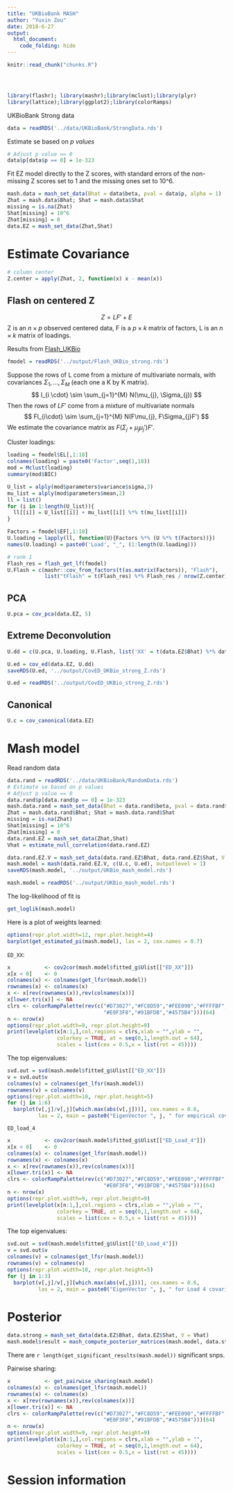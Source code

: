 ```yaml
---
title: "UKBioBank MASH"
author: "Yuxin Zou"
date: 2018-6-27
output: 
  html_document:
    code_folding: hide
---
```

```r
knitr::read_chunk("chunks.R")
```

<!-- Update knitr chunk options -->
```r
```

<!-- Insert the date the file was last updated -->
```r
```

<!-- Insert the code version (Git commit SHA1) if Git repository exists and R
 package git2r is installed -->
```r
```

```r
library(flashr); library(mashr);library(mclust);library(plyr)
library(lattice);library(ggplot2);library(colorRamps)
```

UKBioBank Strong data
```r
data = readRDS('../data/UKBioBank/StrongData.rds')
```

Estimate se based on *p values*
```r
# Adjust p value == 0
data$p[data$p == 0] = 1e-323
```

Fit EZ model directly to the Z scores, with standard errors of the non-missing Z scores set to 1 and the missing ones set to 10^6.
```r
mash.data = mash_set_data(Bhat = data$beta, pval = data$p, alpha = 1)
Zhat = mash.data$Bhat; Shat = mash.data$Shat
missing = is.na(Zhat)
Shat[missing] = 10^6
Zhat[missing] = 0
data.EZ = mash_set_data(Zhat,Shat)
```

# Estimate Covariance

```r
# column center
Z.center = apply(Zhat, 2, function(x) x - mean(x))
```

## Flash on centered Z

$$
Z = LF' + E
$$
Z is an $n \times p$ observed centered data, F is a $p\times k$ matrix of factors, L is an $n \times k$ matrix of loadings.

Results from [Flash_UKBio](Flash_UKBio.html)
```r
fmodel = readRDS('../output/Flash_UKBio_strong.rds')
```

Suppose the rows of L come from a mixture of multivariate normals, with covariances $\Sigma_1,\dots,\Sigma_M$ (each one a K by K matrix).
$$
l_{i \cdot} \sim \sum_{j=1}^{M} N(\mu_{j}, \Sigma_{j})
$$
Then the rows of $LF'$ come from a mixture of multivariate normals 
$$
Fl_{i\cdot} \sim \sum_{j=1}^{M} N(F\mu_{j}, F\Sigma_{j}F')
$$
We estimate the covariance matrix as $F(\Sigma_{j}+\mu_{j}\mu_{j}')F′$.

Cluster loadings:
```r
loading = fmodel$EL[,1:18]
colnames(loading) = paste0('Factor',seq(1,18))
mod = Mclust(loading)
summary(mod$BIC)
```
```r
U_list = alply(mod$parameters$variance$sigma,3)
mu_list = alply(mod$parameters$mean,2)
ll = list()
for (i in 1:length(U_list)){
  ll[[i]] = U_list[[i]] + mu_list[[i]] %*% t(mu_list[[i]])
}

Factors = fmodel$EF[,1:18]
U.loading = lapply(ll, function(U){Factors %*% (U %*% t(Factors))})
names(U.loading) = paste0('Load', "_", (1:length(U.loading)))

# rank 1
Flash_res = flash_get_lf(fmodel)
U.Flash = c(mashr::cov_from_factors(t(as.matrix(Factors)), "Flash"), 
            list("tFlash" = t(Flash_res) %*% Flash_res / nrow(Z.center)))
```

## PCA
```r
U.pca = cov_pca(data.EZ, 5)
```

## Extreme Deconvolution

```r
U.dd = c(U.pca, U.loading, U.Flash, list('XX' = t(data.EZ$Bhat) %*% data.EZ$Bhat / nrow(data.EZ$Bhat)))

U.ed = cov_ed(data.EZ, U.dd)
saveRDS(U.ed, '../output/CovED_UKBio_strong_Z.rds')
```

```r
U.ed = readRDS('../output/CovED_UKBio_strong_Z.rds')
```

## Canonical
```r
U.c = cov_canonical(data.EZ)
```

# Mash model

Read random data
```r
data.rand = readRDS('../data/UKBioBank/RandomData.rds')
# Estimate se based on p values
# Adjust p value == 0
data.rand$p[data.rand$p == 0] = 1e-323
mash.data.rand = mash_set_data(Bhat = data.rand$beta, pval = data.rand$p, alpha = 1)
Zhat = mash.data.rand$Bhat; Shat = mash.data.rand$Shat
missing = is.na(Zhat)
Shat[missing] = 10^6
Zhat[missing] = 0
data.rand.EZ = mash_set_data(Zhat,Shat)
Vhat = estimate_null_correlation(data.rand.EZ)
```

```r
data.rand.EZ.V = mash_set_data(data.rand.EZ$Bhat, data.rand.EZ$Shat, V = Vhat)
mash.model = mash(data.rand.EZ.V, c(U.c, U.ed), outputlevel = 1)
saveRDS(mash.model, '../output/UKBio_mash_model.rds')
```

```r
mash.model = readRDS('../output/UKBio_mash_model.rds')
```

The log-likelihood of fit is
```r
get_loglik(mash.model)
```

Here is a plot of weights learned:

```r
options(repr.plot.width=12, repr.plot.height=4)
barplot(get_estimated_pi(mash.model), las = 2, cex.names = 0.7)
```

`ED_XX`:
```r
x           <- cov2cor(mash.model$fitted_g$Ulist[["ED_XX"]])
x[x < 0]    <- 0
colnames(x) <- colnames(get_lfsr(mash.model))
rownames(x) <- colnames(x)
x <- x[rev(rownames(x)),rev(colnames(x))]
x[lower.tri(x)] <- NA
clrs <- colorRampPalette(rev(c("#D73027","#FC8D59","#FEE090","#FFFFBF",
                               "#E0F3F8","#91BFDB","#4575B4")))(64)
n <- nrow(x)
options(repr.plot.width=9, repr.plot.height=9)
print(levelplot(x[n:1,],col.regions = clrs,xlab = "",ylab = "",
                colorkey = TRUE, at = seq(0,1,length.out = 64),
                scales = list(cex = 0.5,x = list(rot = 45))))
```

The top eigenvalues:
```r
svd.out = svd(mash.model$fitted_g$Ulist[["ED_XX"]])
v = svd.out$v
colnames(v) = colnames(get_lfsr(mash.model))
rownames(v) = colnames(v)
options(repr.plot.width=10, repr.plot.height=5)
for (j in 1:6)
  barplot(v[,j]/v[,j][which.max(abs(v[,j]))], cex.names = 0.6,
          las = 2, main = paste0("EigenVector ", j, " for empirical covariance matrix"))
```

`ED_load_4`
```r
x           <- cov2cor(mash.model$fitted_g$Ulist[["ED_Load_4"]])
x[x < 0]    <- 0
colnames(x) <- colnames(get_lfsr(mash.model))
rownames(x) <- colnames(x)
x <- x[rev(rownames(x)),rev(colnames(x))]
x[lower.tri(x)] <- NA
clrs <- colorRampPalette(rev(c("#D73027","#FC8D59","#FEE090","#FFFFBF",
                               "#E0F3F8","#91BFDB","#4575B4")))(64)
n <- nrow(x)
options(repr.plot.width=9, repr.plot.height=9)
print(levelplot(x[n:1,],col.regions = clrs,xlab = "",ylab = "",
                colorkey = TRUE, at = seq(0,1,length.out = 64),
                scales = list(cex = 0.5,x = list(rot = 45))))
```

The top eigenvalues:
```r
svd.out = svd(mash.model$fitted_g$Ulist[["ED_Load_4"]])
v = svd.out$v
colnames(v) = colnames(get_lfsr(mash.model))
rownames(v) = colnames(v)
options(repr.plot.width=10, repr.plot.height=5)
for (j in 1:3)
  barplot(v[,j]/v[,j][which.max(abs(v[,j]))], cex.names = 0.6,
          las = 2, main = paste0("EigenVector ", j, " for Load 4 covariance matrix"))
```

# Posterior

```r
data.strong = mash_set_data(data.EZ$Bhat, data.EZ$Shat, V = Vhat)
mash.model$result = mash_compute_posterior_matrices(mash.model, data.strong)
```

There are `r length(get_significant_results(mash.model))` significant snps.

Pairwise sharing:

```r
x           <- get_pairwise_sharing(mash.model)
colnames(x) <- colnames(get_lfsr(mash.model))
rownames(x) <- colnames(x)
x <- x[rev(rownames(x)),rev(colnames(x))]
x[lower.tri(x)] <- NA
clrs <- colorRampPalette(rev(c("#D73027","#FC8D59","#FEE090","#FFFFBF",
                               "#E0F3F8","#91BFDB","#4575B4")))(64)
n <- nrow(x)
options(repr.plot.width=9, repr.plot.height=9)
print(levelplot(x[n:1,],col.regions = clrs,xlab = "",ylab = "",
                colorkey = TRUE, at = seq(0,1,length.out = 64),
                scales = list(cex = 0.5,x = list(rot = 45))))

```

# Session information

<!-- Insert the session information into the document -->
```r
```

